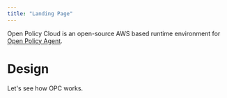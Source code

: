```yaml
---
title: "Landing Page"
---
```


Open Policy Cloud is an open-source AWS based runtime environment for [Open Policy Agent](https://www.openpolicyagent.org/).

# Design
Let's see how OPC works.

